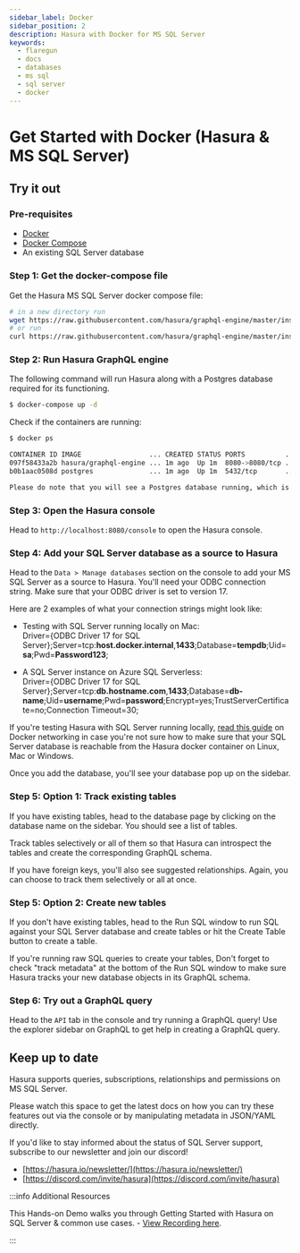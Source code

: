 ```yaml
---
sidebar_label: Docker
sidebar_position: 2
description: Hasura with Docker for MS SQL Server
keywords:
  - flaregun
  - docs
  - databases
  - ms sql
  - sql server
  - docker
---
```



# Get Started with Docker (Hasura & MS SQL Server)

## Try it out

### Pre-requisites

- [Docker](https://docs.docker.com/install/)
- [Docker Compose](https://docs.docker.com/compose/install/)
- An existing SQL Server database

### Step 1: Get the docker-compose file

Get the Hasura MS SQL Server docker compose file:

```bash
# in a new directory run
wget https://raw.githubusercontent.com/hasura/graphql-engine/master/install-manifests/docker-compose-ms-sql-server/docker-compose.yaml
# or run
curl https://raw.githubusercontent.com/hasura/graphql-engine/master/install-manifests/docker-compose-ms-sql-server/docker-compose.yaml -o docker-compose.yaml
```

### Step 2: Run Hasura GraphQL engine

The following command will run Hasura along with a Postgres database required
for its functioning.

```bash
$ docker-compose up -d
```

Check if the containers are running:

```bash
$ docker ps

CONTAINER ID IMAGE                 ... CREATED STATUS PORTS          ...
097f58433a2b hasura/graphql-engine ... 1m ago  Up 1m  8080->8080/tcp ...
b0b1aac0508d postgres              ... 1m ago  Up 1m  5432/tcp       ...

Please do note that you will see a Postgres database running, which is used by Hasura to store its configuration (Hasura metadata).
```

### Step 3: Open the Hasura console

Head to `http://localhost:8080/console` to open the Hasura console.

### Step 4: Add your SQL Server database as a source to Hasura

Head to the `Data > Manage databases` section on the console to add
your MS SQL Server as a source to Hasura. You'll need your ODBC connection string. Make sure that
your ODBC driver is set to version 17.

Here are 2 examples of what your connection strings might look like:

- Testing with SQL Server running locally on Mac:<br/>
  Driver={ODBC Driver 17 for SQL Server};Server=tcp:<b>host.docker.internal</b>,<b>1433</b>;Database=<b>tempdb</b>;Uid=<b>sa</b>;Pwd=<b>Password123</b>;

- A SQL Server instance on Azure SQL Serverless:<br/>
  Driver={ODBC Driver 17 for SQL Server};Server=tcp:<b>db.hostname.com</b>,<b>1433</b>;Database=<b>db-name</b>;Uid=<b>username</b>;Pwd=<b>password</b>;Encrypt=yes;TrustServerCertificate=no;Connection Timeout=30;

If you're testing Hasura with SQL Server running locally, [read this guide](/graphql/core/guides/docker-networking.mdx) on Docker networking in case you're not sure
how to make sure that your SQL Server database is reachable from the Hasura docker container on Linux, Mac or Windows.

<Thumbnail
  src="/img/graphql/core/databases/ms-sql-server/1-manage-databases.png"
  alt="Manage databases"
  width="1000px"
/>

<Thumbnail
  src="/img/graphql/core/databases/ms-sql-server/2-add-source.png"
  alt="Add source"
  width="1000px"
/>

Once you add the database, you'll see your database pop up on the sidebar.

### Step 5: Option 1: Track existing tables

If you have existing tables, head to the database page by clicking on the database name on the sidebar. You should see a list of tables.

<Thumbnail
  src="/img/graphql/core/databases/ms-sql-server/3-manage-mydb.png"
  alt="Manage my-db"
  width="1000px"
/>

Track tables selectively or all of them so that Hasura can introspect the tables and create the corresponding GraphQL schema.

<Thumbnail
  src="/img/graphql/core/databases/ms-sql-server/4-track-tables.png"
  alt="Track tables"
  width="1000px"
/>

If you have foreign keys, you'll also see suggested relationships. Again, you can choose to track them selectively or all at once.

<Thumbnail
  src="/img/graphql/core/databases/ms-sql-server/5-track-rels.png"
  alt="Track relationships"
  width="1000px"
/>

### Step 5: Option 2: Create new tables

If you don't have existing tables, head to the Run SQL window
to run SQL against your SQL Server database and create tables or hit the Create Table button
to create a table.

If you're running raw SQL queries to create your tables, Don't forget to check "track metadata"
at the bottom of the Run SQL window to make sure Hasura tracks your new database objects
in its GraphQL schema.

<Thumbnail
  src="/img/graphql/core/databases/ms-sql-server/7-run-sql.png"
  alt="Run SQL to create table"
  width="1000px"
/>

### Step 6: Try out a GraphQL query

Head to the `API` tab in the console and try running a GraphQL query! Use the explorer sidebar on GraphQL to get help in creating a GraphQL query.

<Thumbnail
  src="/img/graphql/core/databases/ms-sql-server/6-make-graphql-query.png"
  alt="Make GraphQL query"
  width="1000px"
/>

## Keep up to date

Hasura supports queries, subscriptions, relationships and permissions on MS SQL Server.

Please watch this space to get the latest docs on how you can try these features out via the console or by manipulating metadata in JSON/YAML directly.

If you'd like to stay informed about the status of SQL Server support, subscribe to our newsletter and join our discord!

- [https://hasura.io/newsletter/](https://hasura.io/newsletter/)
- [https://discord.com/invite/hasura](https://discord.com/invite/hasura)

:::info Additional Resources

This Hands-on Demo walks you through Getting Started with Hasura on SQL Server & common use cases. - [View Recording here](https://hasura.io/events/webinar/hasura-sql-server/?pg=docs&plcmt=body&cta=view-recording&tech=).

:::
